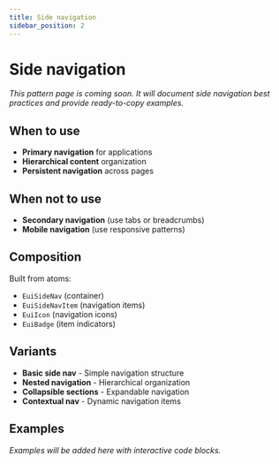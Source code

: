 ```yaml
---
title: Side navigation
sidebar_position: 2
---
```


# Side navigation

*This pattern page is coming soon. It will document side navigation best practices and provide ready-to-copy examples.*

## When to use

- **Primary navigation** for applications
- **Hierarchical content** organization
- **Persistent navigation** across pages

## When not to use

- **Secondary navigation** (use tabs or breadcrumbs)
- **Mobile navigation** (use responsive patterns)

## Composition

Built from atoms:
- `EuiSideNav` (container)
- `EuiSideNavItem` (navigation items)
- `EuiIcon` (navigation icons)
- `EuiBadge` (item indicators)

## Variants

- **Basic side nav** - Simple navigation structure
- **Nested navigation** - Hierarchical organization
- **Collapsible sections** - Expandable navigation
- **Contextual nav** - Dynamic navigation items

## Examples

*Examples will be added here with interactive code blocks.*
